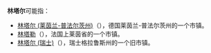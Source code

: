 '''林塔尔'''可能指：
* [[林塔尔_(莱茵兰-普法尔茨州)|林塔尔 (莱茵兰-普法尔茨州)]]（{{lang-de|Rinnthal}}），德国莱茵兰-普法尔茨州的一个市镇。
*[[林塔勒|林塔勒]]（{{lang-fr|Linthal}}），法国上莱茵省的一个市镇。
*[[林塔尔_(瑞士)|林塔尔 (瑞士)]]（{{lang-de|Linthal}}），瑞士格拉鲁斯州的一个旧市镇。
{{消歧义}}